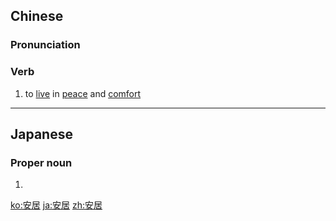 ==Chinese==
{{zh-forms}}

===Pronunciation===
{{zh-pron
|m=ānjū
|c=on1 geoi1
|h=pfs=ôn-kî
|cat=v
}}

===Verb===
{{zh-verb}}

# to [[live]] in [[peace]] and [[comfort]]

----

==Japanese==
{{ja-kanjitab|やす|い|yomi=k}}

===Proper noun===
{{ja-pos|proper|やすい}}

# {{surname|lang=ja|sort=やすい}}

[[ko:安居]]
[[ja:安居]]
[[zh:安居]]